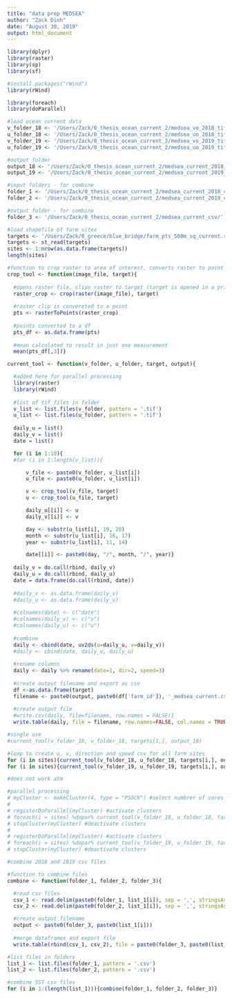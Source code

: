 ```yaml
---
title: "data prep MEDSEA"
author: "Zack Dinh"
date: "August 30, 2019"
output: html_document
---
```


```r
library(dplyr)
library(raster)
library(sp)
library(sf)

#install.packages("rWind")
library(rWind)

library(foreach)
library(doParallel)

#load ocean current data
v_folder_18 <- '/Users/Zack/0_thesis_ocean_current_2/medsea_vo_2018_tif/' #or 2018
u_folder_18 <- '/Users/Zack/0_thesis_ocean_current_2/medsea_uo_2018_tif/' #or 2018
v_folder_19 <- '/Users/Zack/0_thesis_ocean_current_2/medsea_vo_2019_tif/' #or 2019
u_folder_19 <- '/Users/Zack/0_thesis_ocean_current_2/medsea_uo_2019_tif/' #or 2019

#output folder
output_18 <- '/Users/Zack/0_thesis_ocean_current_2/medsea_current_2018_csv/' #for 2018
output_19 <- '/Users/Zack/0_thesis_ocean_current_2/medsea_current_2019_csv/' #for 2019

#input folders - for combine
folder_1 <- '/Users/Zack/0_thesis_ocean_current_2/medsea_current_2018_csv/'
folder_2 <- '/Users/Zack/0_thesis_ocean_current_2/medsea_current_2019_csv/'

#output folder - for combine
folder_3 <- '/Users/Zack/0_thesis_ocean_current_2/medsea_current_csv/'
```

```r
#load shapefile of farm sites
targets <- '/Users/Zack/0_greece/blue_bridge/farm_pts_500m_sq_current.shp'
targets <- st_read(targets)
sites <- 1:nrow(as.data.frame(targets))
length(sites)
```

```r
#function to crop raster to area of interest, converts raster to point
crop_tool <- function(image_file, target){
  
  #opens raster file, clips raster to target (target is opened in a prior step)
  raster_crop <- crop(raster(image_file), target) 
  
  #raster clip is convereted to a point
  pts <- rasterToPoints(raster_crop) 
  
  #points converted to a df
  pts_df <- as.data.frame(pts) 
  
  #mean calculated to result in just one measurement
  mean(pts_df[,3])} 
```

```r
current_tool <- function(v_folder, u_folder, target, output){ 

  #added here for parallel processing
  library(raster)
  library(rWind)
  
  #list of tif files in folder
  v_list <- list.files(v_folder, pattern = '.tif')
  u_list <- list.files(u_folder, pattern = '.tif')
  
  daily_u = list()
  daily_v = list()
  date = list()

  for (i in 1:10){
  #for (i in 1:length(v_list)){

      v_file <- paste0(v_folder, v_list[i])
      u_file <- paste0(u_folder, u_list[i])

      v <- crop_tool(v_file, target)
      u <- crop_tool(u_file, target)

      daily_u[[i]] <- u
      daily_v[[i]] <- v

      day <- substr(u_list[i], 19, 20)
      month <- substr(u_list[i], 16, 17)
      year <- substr(u_list[i], 11, 14)

      date[[i]] <- paste0(day, "/", month, "/", year)}
    
  daily_v = do.call(rbind, daily_v)
  daily_u = do.call(rbind, daily_u)
  date = data.frame(do.call(rbind, date))
  
  #daily_v <- as.data.frame(daily_v)
  #daily_u <- as.data.frame(daily_u)
  
  #colnames(date) <- c("date")
  #colnames(daily_v) <- c("v")
  #colnames(daily_u) <- c("u")
  
  #combine
  daily <- cbind(date, uv2ds(u=daily_u, v=daily_v))
  #daily <- cbind(date, daily_v, daily_u)
  
  #rename columns
  daily <- daily %>% rename(date=1, dir=2, speed=3)
  
  #create output filename and export as csv
  df <-as.data.frame(target)
  filename <- paste0(output, paste0(df['farm_id']), '_medsea_current.csv')
  
  #create output file
  #write.csv(daily, file=filename, row.names = FALSE)}
  write.table(daily, file = filename, row.names=FALSE, col.names = TRUE, sep=",")}
```

```r
#single use
#current_tool(v_folder_18, u_folder_18, targets[1,], output_18)

#loop to create u, v, direction and speed csv for all farm sites
for (i in sites){current_tool(v_folder_18, u_folder_18, targets[i,], output_18)}
for (i in sites){current_tool(v_folder_19, u_folder_19, targets[i,], output_19)}
```

```r
#does not work atm

#parallel processing
# myCluster <- makeCluster(4, type = "PSOCK") #select numbrer of cores
# 
# registerDoParallel(myCluster) #activate clusters
# foreach(i = sites) %dopar% current_tool(v_folder_18, u_folder_18, targets[i,], output_18) #parallel process - 2018 
# stopCluster(myCluster) #deactivate clusters
# 
# registerDoParallel(myCluster) #activate clusters
# foreach(i = sites) %dopar% current_tool(v_folder_19, u_folder_19, targets[i,], output_19) #parallel process - 2019
# stopCluster(myCluster) #deactivate clusters
```

```r
#combine 2018 and 2019 csv files

#function to combine files
combine <- function(folder_1, folder_2, folder_3){

  #read csv files
  csv_1 <- read.delim(paste0(folder_1, list_1[i]), sep = ',', stringsAsFactors = F, header = FALSE)
  csv_2 <- read.delim(paste0(folder_2, list_1[i]), sep = ',', stringsAsFactors = F, header = FALSE)

  #create output filename
  output <- paste0(folder_3, paste0(list_1[i]))
  
  #merge dataframes and export file
  write.table(rbind(csv_1, csv_2), file = paste0(folder_3, paste0(list_1[i])), row.names=FALSE, col.names = FALSE, sep=",")}

#list files in folders
list_1 <- list.files(folder_1, pattern = '.csv')
list_2 <- list.files(folder_2, pattern = '.csv')

#combine SST csv files
for (i in 1:(length(list_1))){combine(folder_1, folder_2, folder_3)}
```

